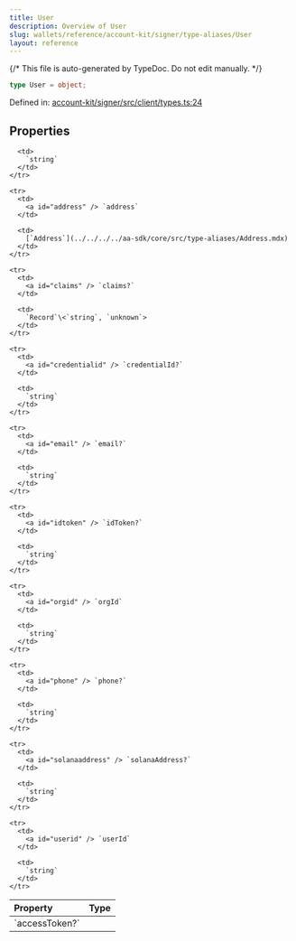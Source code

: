 ```yaml
---
title: User
description: Overview of User
slug: wallets/reference/account-kit/signer/type-aliases/User
layout: reference
---
```


{/* This file is auto-generated by TypeDoc. Do not edit manually. */}

```ts
type User = object;
```

Defined in: [account-kit/signer/src/client/types.ts:24](https://github.com/alchemyplatform/aa-sdk/blob/ad165355d980f9a16dd388088895bfc851df8656/account-kit/signer/src/client/types.ts#L24)

## Properties

<table>
  <thead>
    <tr>
      <th align="left">Property</th>
      <th align="left">Type</th>
    </tr>
  </thead>

  <tbody>
    <tr>
      <td>
        <a id="accesstoken" /> `accessToken?`
      </td>

      <td>
        `string`
      </td>
    </tr>

    <tr>
      <td>
        <a id="address" /> `address`
      </td>

      <td>
        [`Address`](../../../../aa-sdk/core/src/type-aliases/Address.mdx)
      </td>
    </tr>

    <tr>
      <td>
        <a id="claims" /> `claims?`
      </td>

      <td>
        `Record`\<`string`, `unknown`>
      </td>
    </tr>

    <tr>
      <td>
        <a id="credentialid" /> `credentialId?`
      </td>

      <td>
        `string`
      </td>
    </tr>

    <tr>
      <td>
        <a id="email" /> `email?`
      </td>

      <td>
        `string`
      </td>
    </tr>

    <tr>
      <td>
        <a id="idtoken" /> `idToken?`
      </td>

      <td>
        `string`
      </td>
    </tr>

    <tr>
      <td>
        <a id="orgid" /> `orgId`
      </td>

      <td>
        `string`
      </td>
    </tr>

    <tr>
      <td>
        <a id="phone" /> `phone?`
      </td>

      <td>
        `string`
      </td>
    </tr>

    <tr>
      <td>
        <a id="solanaaddress" /> `solanaAddress?`
      </td>

      <td>
        `string`
      </td>
    </tr>

    <tr>
      <td>
        <a id="userid" /> `userId`
      </td>

      <td>
        `string`
      </td>
    </tr>

  </tbody>
</table>
